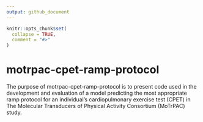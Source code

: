 ```yaml
---
output: github_document
---
```


<!-- README.md is generated from README.Rmd. Please edit that file -->

```r
knitr::opts_chunk$set(
  collapse = TRUE,
  comment = "#>"
)
```

# motrpac-cpet-ramp-protocol

<!-- badges: start -->
<!-- badges: end -->

The purpose of motrpac-cpet-ramp-protocol is to present code used in the development and evaluation of a model predicting the most appropriate ramp protocol for an individual's cardiopulmonary exercise test (CPET) in The Molecular Transducers of Physical Activity Consortium (MoTrPAC) study.


